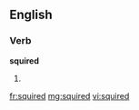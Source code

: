 ==English==

===Verb===
'''squired'''

# {{past of|squire}}

[[fr:squired]]
[[mg:squired]]
[[vi:squired]]